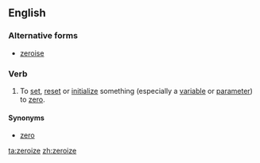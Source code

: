 ==English==

===Alternative forms===
* [[zeroise]]

===Verb===
{{en-verb|zeroiz}}

# {{context|nonstandard|lang=en}} To [[set]], [[reset]] or [[initialize]] something (especially a [[variable]] or [[parameter]]) to [[zero]].

====Synonyms====
* [[zero]]

[[ta:zeroize]]
[[zh:zeroize]]